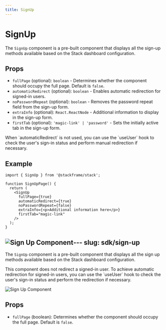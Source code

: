 ```yaml
---
title: SignUp
---
```


# SignUp

The `SignUp` component is a pre-built component that displays all the sign-up methods available based on the Stack dashboard configuration.

## Props

- `fullPage` (optional): `boolean` - Determines whether the component should occupy the full page. Default is `false`.
- `automaticRedirect` (optional): `boolean` - Enables automatic redirection for signed-in users.
- `noPasswordRepeat` (optional): `boolean` - Removes the password repeat field from the sign-up form.
- `extraInfo` (optional): `React.ReactNode` - Additional information to display in the sign-up form.
- `firstTab` (optional): `'magic-link' | 'password'` - Sets the initially active tab in the sign-up form.

<Note>
  When `automaticRedirect` is not used, you can use the `useUser` hook to check the user's sign-in status and perform manual redirection if necessary.
</Note>

## Example

```tsx
import { SignUp } from '@stackframe/stack';

function SignUpPage() {
  return (
    <SignUp
      fullPage={true}
      automaticRedirect={true}
      noPasswordRepeat={false}
      extraInfo={<p>Additional information here</p>}
      firstTab="magic-link"
    />
  );
}
```

![Sign Up Component](../imgs/sign-up.png)---
slug: sdk/sign-up
---

The `SignUp` component is a pre-built component that displays all the sign up methods available based on the Stack dashboard configuration.

<Note>
  This component does not redirect a signed-in user. To achieve automatic redirection for signed-in users, you can use the `useUser` hook to check the user's sign-in status and perform the redirection if necessary.
</Note>

![Sign Up Component](../imgs/sign-up.png)

## Props
- `fullPage` (boolean): Determines whether the component should occupy the full page. Default is `false`.
